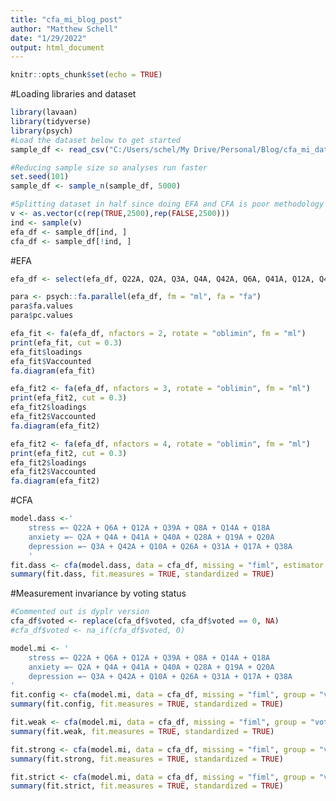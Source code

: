 ---
title: "cfa_mi_blog_post"
author: "Matthew Schell"
date: "1/29/2022"
output: html_document
---

```{r setup, include=FALSE}
knitr::opts_chunk$set(echo = TRUE)
```

#Loading libraries and dataset
```{r}
library(lavaan)
library(tidyverse)
library(psych)
#Load the dataset below to get started
sample_df <- read_csv("C:/Users/schel/My Drive/Personal/Blog/cfa_mi_data.csv")

#Reducing sample size so analyses run faster
set.seed(101)
sample_df <- sample_n(sample_df, 5000)

#Splitting dataset in half since doing EFA and CFA is poor methodology 
v <- as.vector(c(rep(TRUE,2500),rep(FALSE,2500)))
ind <- sample(v)
efa_df <- sample_df[ind, ] 
cfa_df <- sample_df[!ind, ] 
```
 
#EFA
```{r}
efa_df <- select(efa_df, Q22A, Q2A, Q3A, Q4A, Q42A, Q6A, Q41A, Q12A, Q40A, Q10A, Q39A, Q8A, Q26A, Q14A, Q28A, Q31A, Q17A, Q18A, Q19A, Q20A, Q38A)

para <- psych::fa.parallel(efa_df, fm = "ml", fa = "fa")
para$fa.values
para$pc.values

efa_fit <- fa(efa_df, nfactors = 2, rotate = "oblimin", fm = "ml")
print(efa_fit, cut = 0.3)
efa_fit$loadings
efa_fit$Vaccounted
fa.diagram(efa_fit)

efa_fit2 <- fa(efa_df, nfactors = 3, rotate = "oblimin", fm = "ml")
print(efa_fit2, cut = 0.3)
efa_fit2$loadings
efa_fit2$Vaccounted
fa.diagram(efa_fit2)

efa_fit2 <- fa(efa_df, nfactors = 4, rotate = "oblimin", fm = "ml")
print(efa_fit2, cut = 0.3)
efa_fit2$loadings
efa_fit2$Vaccounted
fa.diagram(efa_fit2)
```

#CFA
```{r}
model.dass <-'
    stress =~ Q22A + Q6A + Q12A + Q39A + Q8A + Q14A + Q18A
    anxiety =~ Q2A + Q4A + Q41A + Q40A + Q28A + Q19A + Q20A
    depression =~ Q3A + Q42A + Q10A + Q26A + Q31A + Q17A + Q38A 
    '
fit.dass <- cfa(model.dass, data = cfa_df, missing = "fiml", estimator = "ML")
summary(fit.dass, fit.measures = TRUE, standardized = TRUE)
```

#Measurement invariance by voting status
```{r}
#Commented out is dyplr version
cfa_df$voted <- replace(cfa_df$voted, cfa_df$voted == 0, NA)
#cfa_df$voted <- na_if(cfa_df$voted, 0)

model.mi <- ' 
    stress =~ Q22A + Q6A + Q12A + Q39A + Q8A + Q14A + Q18A
    anxiety =~ Q2A + Q4A + Q41A + Q40A + Q28A + Q19A + Q20A
    depression =~ Q3A + Q42A + Q10A + Q26A + Q31A + Q17A + Q38A 
'
fit.config <- cfa(model.mi, data = cfa_df, missing = "fiml", group = "voted",  estimator = "ML")
summary(fit.config, fit.measures = TRUE, standardized = TRUE)

fit.weak <- cfa(model.mi, data = cfa_df, missing = "fiml", group = "voted", group.equal = "loadings",  estimator = "ML")
summary(fit.weak, fit.measures = TRUE, standardized = TRUE)

fit.strong <- cfa(model.mi, data = cfa_df, missing = "fiml", group = "voted", group.equal = c("loadings", "intercepts"),  estimator = "ML")
summary(fit.strong, fit.measures = TRUE, standardized = TRUE)

fit.strict <- cfa(model.mi, data = cfa_df, missing = "fiml", group = "voted", group.equal = c("loadings", "intercepts", "residuals"),  estimator = "ML")
summary(fit.strict, fit.measures = TRUE, standardized = TRUE)
```

